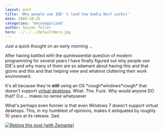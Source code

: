 ```yaml
---
layout: post
title: 'Why people use IDE''s (and how badly Win7 sucks)'
date: 2009-10-25
categories: 'Uncategorized'
author: Swizec Teller
hero: ../../../defaultHero.jpg
---
```

Just a quick thought on an early morning ...



After having battled with the quintessential question of modern programming for several years I have finally figured out why people use IDE's and why many of them are so adamant about having this and that gizmo and this and that helping view and whatnot cluttering their work environment.



It's all because they're **still** using an OS \*cough\*windows\*cough\* that doesn't support [virtual desktops](http://en.wikipedia.org/wiki/Virtual_desktop "Virtual desktop"). What. The. Fuck. Why would anyone DO that? O.o ... makes no sense whatsoever



What's perhaps even funnier is that even Windows 7 doesn't support virtual desktops. This, in my humblest of opinions, makes it antiquated by roughly 10 years at its release. Sad.

[![Reblog this post \[with Zemanta\]](http://img.zemanta.com/reblog_e.png?x-id=d8f787f4-4619-47d5-84f7-b28903f389a6)](http://reblog.zemanta.com/zemified/d8f787f4-4619-47d5-84f7-b28903f389a6/ "Reblog this post \[with Zemanta]")